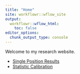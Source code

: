```yaml
---
title: "Home"
site: workflowr::wflow_site
output:
  workflowr::wflow_html:
    toc: false
editor_options:
  chunk_output_type: console
---
```


Welcome to my research website.

* [Single Position Results](single_position_results.html)
* [Statistic Calibration](statistic_calibration.html)
